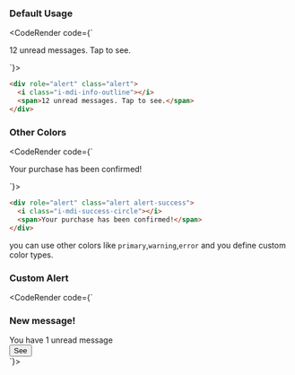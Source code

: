 
### Default Usage

<CodeRender code={`<div role="alert" class="alert">
  <i class="i-mdi-info-outline"></i>
  <span>12 unread messages. Tap to see.</span>
</div> `}></CodeRender>

```html
<div role="alert" class="alert">
  <i class="i-mdi-info-outline"></i>
  <span>12 unread messages. Tap to see.</span>
</div>
```

### Other Colors

<CodeRender code={`<div role="alert" class="alert alert-success">
  <i class="i-mdi-success-circle"></i>
  <span>Your purchase has been confirmed!</span>
</div>`}></CodeRender>

```html
<div role="alert" class="alert alert-success">
  <i class="i-mdi-success-circle"></i>
  <span>Your purchase has been confirmed!</span>
</div>
```

you can use other colors like `primary`,`warning`,`error` and you define custom color types.

### Custom Alert

<CodeRender code={`<div role="alert" class="alert shadow-lg">
  <i class="i-mdi-message-alert-outline"></i>
  <div>
    <h3 class="font-bold">New message!</h3>
    <div class="text-xs">You have 1 unread message</div>
  </div>
  <button class="btn btn-sm">See</button>
</div>`}></CodeRender>